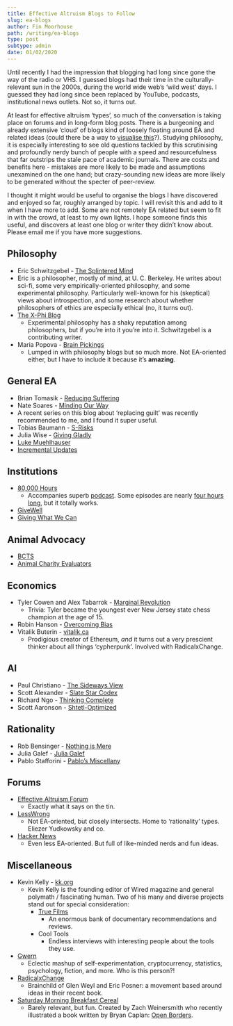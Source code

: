 ```yaml
---
title: Effective Altruism Blogs to Follow
slug: ea-blogs
author: Fin Moorhouse
path: /writing/ea-blogs
type: post
subtype: admin
date: 01/02/2020
---
```


Until recently I had the impression that blogging had long since gone the way of the radio or VHS. I guessed blogs had their time in the culturally-relevant sun in the 2000s, during the world wide web’s ‘wild west’ days. I guessed they had long since been replaced by YouTube, podcasts, institutional news outlets. Not so, it turns out.

At least for effective altruism ‘types’, so much of the conversation is taking place on forums and in long-form blog posts. There is a burgeoning and already extensive ‘cloud’ of blogs kind of loosely floating around EA and related ideas (could there be a way to [visualise this](http://redditstuff.github.io/sna/selfposts.html)?). Studying philosophy, it is especially interesting to see old questions tackled by this scrutinising and profoundly nerdy bunch of people with a speed and resourcefulness that far outstrips the stale pace of academic journals. There are costs and benefits here - mistakes are more likely to be made and assumptions unexamined on the one hand; but crazy-sounding new ideas are more likely to be generated without the specter of peer-review.

I thought it might would be useful to organise the blogs I have discovered and enjoyed so far, roughly arranged by topic. I will revisit this and add to it when I have more to add. Some are not remotely EA related but seem to fit in with the crowd, at least to my own lights. I hope someone finds this useful, and discovers at least one blog or writer they didn’t know about. Please email me if you have more suggestions.

## Philosophy

- Eric Schwitzgebel - [The Splintered Mind](http://schwitzsplinters.blogspot.com/)
- Eric is a philosopher, mostly of mind, at U. C. Berkeley. He writes about sci-fi, some very empirically-oriented philosophy, and some experimental philosophy. Particularly well-known for his (skeptical) views about introspection, and some research about whether philosophers of ethics are especially ethical (no, it turns out).
- [The X-Phi Blog](https://xphiblog.com/)
  - Experimental philosophy has a shaky reputation among philosophers, but if you’re into it you’re into it. Schwitzgebel is a contributing writer.
- Maria Popova - [Brain Pickings](https://www.brainpickings.or)
  - Lumped in with philosophy blogs but so much more. Not EA-oriented either, but I have to include it because it’s **amazing**.

## General EA

- Brian Tomasik - [Reducing Suffering](https://reducing-suffering.org/)
- Nate Soares - [Minding Our Way](http://mindingourway.com/)
- A recent series on this blog about ‘replacing guilt’ was recently recommended to me, and I found it super useful.
- Tobias Baumann - [S-Risks](http://s-risks.org/)
- Julia Wise - [Giving Gladly](http://www.givinggladly.com/)
- [Luke Muehlhauser](http://lukemuehlhauser.com/)
- [Incremental Updates](https://incrementalupdates.wordpress.com)

## Institutions

- [80,000 Hours](https://80000hours.org/blog/)
  - Accompanies superb [podcast](https://80000hours.org/podcast/). Some episodes are nearly [four hours long](https://80000hours.org/podcast/episodes/david-chalmers-nature-ethics-consciousness/), but it totally works.
- [GiveWell](https://blog.givewell.org/)
- [Giving What We Can](https://www.givingwhatwecan.org/blog/)

## Animal Advocacy

- [BCTS](https://butcantheysuffer.wordpress.com/)
- [Animal Charity Evaluators](https://animalcharityevaluators.org/blog/)


## Economics

- Tyler Cowen and Alex Tabarrok - [Marginal Revolution](https://marginalrevolution.com/)
  - Trivia: Tyler became the youngest ever New Jersey state chess champion at the age of 15.
- Robin Hanson - [Overcoming Bias](http://www.overcomingbias.com/)
- Vitalik Buterin - [vitalik.ca](https://vitalik.ca/)
  - Prodigious creator of Ethereum, *and* it turns out a very prescient thinker about all things ‘cypherpunk’. Involved with RadicalxChange.

## AI

- Paul Christiano - [The Sideways View](https://sideways-view.com/)
- Scott Alexander - [Slate Star Codex](https://slatestarcodex.com/)
- Richard Ngo - [Thinking Complete](http://thinkingcomplete.blogspot.com)
- Scott Aaronson - [Shtetl-Optimized](https://www.scottaaronson.com/blog/)

## Rationality

- Rob Bensinger - [Nothing is Mere](https://nothingismere.com/)
- Julia Galef - [Julia Galef](https://juliagalef.com/recent-posts/)
- Pablo Stafforini - [Pablo’s Miscellany](http://www.stafforini.com/blog/)

## Forums

- [Effective Altruism Forum](https://forum.effectivealtruism.org/)
  - Exactly what it says on the tin.
- [LessWrong](https://www.lesswrong.com/)
  - Not EA-oriented, but closely intersects. Home to ‘rationality’ types. Eliezer Yudkowsky and co. 
- [Hacker News](https://news.ycombinator.com/)
  - Even less EA-oriented. But full of like-minded nerds and fun ideas.

## Miscellaneous

- Kevin Kelly - [kk.org](https://kk.org/)
  - Kevin Kelly is the founding editor of Wired magazine and general polymath / fascinating human. Two of his many and diverse projects stand out for special consideration:
    - [True Films](https://truefilms.com/)
      - An enormous bank of documentary recommendations and reviews.
    - Cool Tools
      - Endless interviews with interesting people about the tools they use.
- [Gwern](https://www.gwern.net/index)
  - Eclectic mashup of self-experimentation, cryptocurrency, statistics, psychology, fiction, and more. Who is this person?!
- [RadicalxChange](https://radicalxchange.org/blog/)
  - Brainchild of Glen Weyl and Eric Posner: a movement based around ideas in their recent book.  
- [Saturday Morning Breakfast Cereal](https://www.smbc-comics.com)
  - Barely relevant, but fun. Created by Zach Weinersmith who recently illustrated a book written by Bryan Caplan: [Open Borders](https://www.goodreads.com/en/book/show/42867903).

